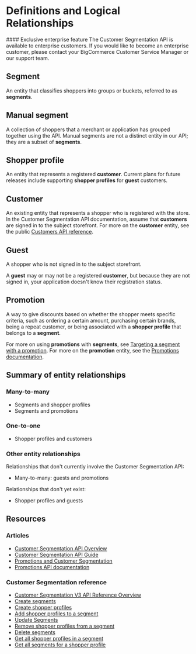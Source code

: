 # Definitions and Logical Relationships

<Callout type="info">
  #### Exclusive enterprise feature
  The Customer Segmentation API is available to enterprise customers. If you would like to become an enterprise customer, please contact your BigCommerce Customer Service Manager or our support team.
</Callout>

## Segment
An entity that classifies shoppers into groups or buckets, referred to as **segments**.

## Manual segment
A collection of shoppers that a merchant or application has grouped together using the API. Manual segments are not a distinct entity in our API; they are a subset of **segments**. 

## Shopper profile
An entity that represents a registered **customer**. Current plans for future releases include supporting **shopper profiles** for **guest** customers.

## Customer
An existing entity that represents a shopper who is registered with the store. In the Customer Segmentation API documentation, assume that **customers** are signed in to the subject storefront. For more on the **customer** entity, see the public [Customers API reference](/docs/rest-management/customers). 

## Guest
A shopper who is not signed in to the subject storefront. 

A **guest** may or may not be a registered **customer**, but because they are not signed in, your application doesn't know their registration status.

## Promotion
A way to give discounts based on whether the shopper meets specific criteria, such as ordering a certain amount, purchasing certain brands, being a repeat customer, or being associated with a **shopper profile** that belongs to a **segment**. 

For more on using **promotions** with **segments**, see [Targeting a segment with a promotion](/docs/store-operations/customer-segmentation/user-guide#targeting-a-segment-with-a-promotion). For more on the **promotion** entity, see the [Promotions documentation](/docs/store-operations/promotions).

## Summary of entity relationships

### Many-to-many

* Segments and shopper profiles
* Segments and promotions

### One-to-one

* Shopper profiles and customers

### Other entity relationships

Relationships that don't currently involve the Customer Segmentation API:
* Many-to-many: guests and promotions

Relationships that don't yet exist:
* Shopper profiles and guests

## Resources

### Articles
* [Customer Segmentation API Overview](/docs/store-operations/customer-segmentation)
* [Customer Segmentation API Guide](/docs/store-operations/customer-segmentation/user-guide)
* [Promotions and Customer Segmentation](/docs/store-operations/customer-segmentation/promotions-api)
* [Promotions API documentation](/docs/store-operations/promotions)

### Customer Segmentation reference
* [Customer Segmentation V3 API Reference Overview](/docs/rest-management/customer-segmentation)
* [Create segments](/docs/rest-management/customer-segmentation/segments#create-segments)
* [Create shopper profiles](/docs/rest-management/customer-segmentation/shopper-profiles#create-shopper-profiles)
* [Add shopper profiles to a segment](/docs/rest-management/customer-segmentation/shopper-profiles-for-a-segment#add-shopper-profiles-to-a-segment)
* [Update Segments](docs/rest-management/customer-segmentation/segments#update-segments)
* [Remove shopper profiles from a segment](/docs/rest-management/customer-segmentation/shopper-profiles-for-a-segment#remove-shopper-profiles-from-a-segment)
* [Delete segments](docs/rest-management/customer-segmentation/segments#delete-segments)
* [Get all shopper profiles in a segment](/docs/rest-management/customer-segmentation/shopper-profiles-for-a-segment#get-all-shopper-profiles-in-a-segment)
* [Get all segments for a shopper profile](/docs/rest-management/customer-segmentation/segments-for-a-shopper-profile#get-all-segments-for-a-shopper-profile)


